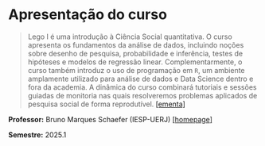 # Apresentação do curso

> Lego I é uma introdução à Ciência Social quantitativa. O curso apresenta os fundamentos da análise de dados, incluindo noções sobre desenho de pesquisa, probabilidade e inferência, testes de hipóteses e modelos de regressão linear. Complementarmente, o curso também introduz o uso de programação em `R`, um ambiente amplamente utilizado para análise de dados e Data Science dentro e fora da academia. A dinâmica do curso combinará tutoriais e sessões guiadas de monitoria nas quais resolveremos problemas aplicados de pesquisa social de forma reprodutível. [[ementa]](ementa.pdf)

**Professor:** Bruno Marques Schaefer (IESP-UERJ) [[homepage]](https://sites.google.com/view/brunomschaefer/in%C3%ADcio?authuser=0)

**Semestre:** 2025.1